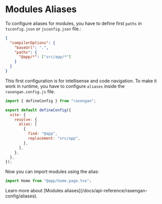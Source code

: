 

# Modules Aliases

To configure aliases for modules, you have to define first `paths` in `tsconfig.json` or `jsconfig.json` file.:

```json showLineNumbers copy
{
  "compilerOptions": {
    "baseUrl": ".",
    "paths": {
      "@app/*": ["src/app/*"]
    }
  }
}
```

This first configuration is for intellisense and code navigation. To make it work in runtime, you have to configure `aliases` inside the `rasengan.config.js` file.

```javascript filename="rasengan.config.js" showLineNumbers copy
import { defineConfig } from "rasengan";

export default defineConfig({
  vite: {
    resolve: {
      alias: [
        {
          find: "@app",
          replacement: "src/app",
        },
      ],
    },
  },
});
```

Now you can import modules using the alias:

```typescript showLineNumbers copy
import Home from "@app/home.page.tsx";
```

<AlertBox>
Learn more about [Modules aliases](/docs/api-reference/rasengan-config/aliases).
</AlertBox>